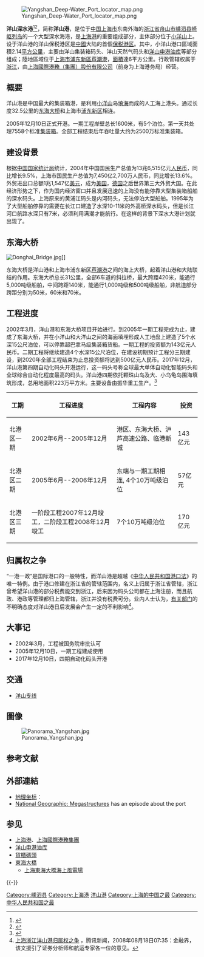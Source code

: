 {{NoteTA
|G1 = Unit
}}
{{Infobox Port
| name               = 洋山深水港
| image              = Yangshan-Port-Containers.jpg
| imagesize          = 
| caption            = 洋山港集装箱码头
<!-- Location -->
| country            = {{PRC}}
| location           = [[浙江省|浙江省]][[舟山市|舟山市]][[嵊泗县|嵊泗县]][[崎岖列岛|崎岖列岛]]
| coordinates        = 
<!-- Details -->
| opened             = 2005年12月10日
| operated           = [[上海国际港务|上海國際港務（集團）股份有限公司]]
| owner              = 
| type               = 深水海港
| sizewater          = 
| sizeland           = 
| size               = 
| berths             = 
| wharfs             = 
| piers              = 
| employees          = 
| leadershiptitle    = 
| leader             = 
| blankdetailstitle1 = 
| blankdetails1      = 
| blankdetailstitle2 = 
| blankdetails2      = 
| blankdetailstitle3 = 
| blankdetails3      = 
<!-- Statistics -->
| arrivals           = 
| cargotonnage       = 
| containervolume    = > 1,000万标准集装箱（2010年）
| cargovalue         = 
| passengertraffic   = 
| revenue            = 
| profit             = 
| blankstatstitle1   = 
| blankstats1        = 
| blankstatstitle2   = 
| blankstats2        = 
| blankstatstitle3   = 
| blankstats3        = 
| website            = 
|locode=CNYSA<ref name="unlocode">{{Cite web|title=UNLOCODE (CN) - CHINA|url=https://service.unece.org/trade/locode/cn.htm|access-date=2021-09-09|work=service.unece.org|archive-date=2021-06-09|archive-url=https://web.archive.org/web/20210609211532/https://service.unece.org/trade/locode/cn.htm|dead-url=no}}</ref>
}}
[[File:Yangshan_Deep-Water_Port_locator_map.png|thumb]]

'''洋山深水港'''<ref>{{cite web| url=http://www.yangshanterminal.com/ysportal/login.do?method=index| title=洋山深水港官网| publisher=上海洋山深水港综合信息服务网| accessdate=2013-12-01| deadurl=yes| archiveurl=https://web.archive.org/web/20131203001329/http://www.yangshanterminal.com/ysportal/login.do?method=index| archivedate=2013-12-03| df=}}</ref><ref>{{cite web | url=http://news.xinhuanet.com/mrdx/2007-09/08/content_6684907.htm | title=图文：上海洋山深水港集装箱码头 | publisher=新华每日电讯1版 | date=2007-09-08 | accessdate=2013-12-01 | archive-date=2016-07-27 | archive-url=https://web.archive.org/web/20160727075435/http://news.xinhuanet.com/mrdx/2007-09/08/content_6684907.htm | dead-url=no }}</ref>，简称'''洋山港'''，是位于[[中国|中国]][[上海市|上海市]]东南外海的[[浙江省|浙江省]][[舟山市|舟山市]][[嵊泗县|嵊泗县]][[崎岖列岛|崎岖列岛]]的一个大型深水海港，是[[上海港|上海港]]的重要组成部分，主体部分位于[[小洋山|小洋山]]上。设于洋山港的洋山保税港区是[[中國|中國]]大陆的首個[[保税港区|保税港区]]。其中，小洋山港口區域面積2.14[[平方公里|平方公里]]，主要由洋山集装箱码头、洋山天然气码头和[[洋山申港油库|洋山申港油库]]等部分组成；陸地區域位于[[上海市|上海市]][[浦东新區|浦东新區]][[芦潮港|芦潮港]]，[[面積|面積]]達6平方公里。行政管辖权属于[[浙江|浙江]]，由[[上海国际港务|上海國際港務（集團）股份有限公司]]（前身为上海港务局）经营。

== 概要 ==
洋山港是中国最大的集装箱港，是利用[[小洋山|小洋山]]岛[[填海|填海]]而成的人工海上港头。通过长度32.5公里的[[东海大桥|东海大桥]]和上海市[[浦东新区|浦东新区]]相连。

2005年12月10日正式开港。一期工程岸壁总长1600米，有5个泊位。第一天共处理7558个标准[[集装箱|集装箱]]。全部工程结束后年吞吐量大约为2500万标准集装箱。

== 建设背景 ==
根据[[中国国家统计局|中国国家统计局]]统计，2004年中国国民生产总值为13兆6,515亿元[[人民币|人民币]]，同比增长9.5%，上海市国民生产总值为7,450亿2,700万人民币，同比增长13.6%。外贸进出口总额1兆1,547亿[[美元|美元]]，成为[[美国|美国]]，[[德国|德国]]之后世界第三大外贸大国。在此经济形势之下，作为国内经济窗口并且发展迅速的上海没有能停靠大型集装箱船舶的深水码头。上海原来的黄浦江码头是内河码头，无法停泊大型船舶。1995年为了大型船舶停靠的需要在长江口建造了水深10-11米的外高桥深水码头，但是长江河口航路水深只有7米，必须利用满潮才能航行。在这样的背景下深水大港计划就出现了。

== 东海大桥 ==
[[File:Donghai_Bridge.jpg|thumb]]]]
{{Main|东海大桥}}

东海大桥是洋山港和上海市浦东新区[[芦潮港|芦潮港]]之间的海上大桥，起着洋山港和大陆联结的作用。东海大桥总长31公里，全部6车道的斜拉桥，最大跨距420米，能通行5,000吨级船舶，中间跨距140米，能通行1,000吨级和500吨级船舶，非航道部分跨距分别为50米，60米和70米。

== 工程进度 ==
2002年3月，洋山港和东海大桥项目开始进行。到2005年一期工程完成为止，建成了东海大桥，并在小洋山和大洋山之间的海面填埋形成人工地盘上建造了5个水深15公尺泊位，可以停靠超巴拿马级集装箱货船。一期工程的投资额为143亿元人民币。二期工程将继续建造4个水深15公尺泊位，在建设初期预计工程分三期建设，到2020年全部工程结束为止总投资额将达到500亿元人民币。2017年12月，洋山港第四期自动化码头开港运行，这一码头号称全球最大单体自动化智能码头和全球综合自动化程度最高的码头。洋山港四期依托颗珠山岛及大、小乌龟岛围海填筑形成，总用地面积223万平方米。主要设备由振华重工生产。<ref>{{cite web |author1=人民日报 |title=这个码头看不到人——洋山港四期全球综合自动化程度最高 |url=http://www.xinhuanet.com/tech/2017-12/11/c_1122087856.htm |accessdate=2018-12-20 |archive-date=2020-10-26 |archive-url=https://web.archive.org/web/20201026223613/http://www.xinhuanet.com/tech/2017-12/11/c_1122087856.htm |dead-url=no }}</ref>
{| class="wikitable"
|-
! 工期 !! 工程进度 !! 工程内容 !!投资
|-
| 北港区一期 || 2002年6月--2005年12月||港区、东海大桥、沪芦高速公路、临港新城||143亿元
|-
| 北港区二期 || 2005年6月--2006年12月 ||东端与一期工期相连, 4个10万吨级泊位|| 57亿元
|-
| 北港区三期 || 一阶段工程2007年12月竣工，二阶段工程2008年12月竣工 ||7个10万吨级泊位|| 170亿元
|}

== 归属权之争 ==
“一港一政”是国际港口的一般特性，而洋山港是超越《[[中华人民共和国港口法|中华人民共和国港口法]]》的唯一特例。由于港口修建在浙江省的管辖范围内，名义上归属于浙江省管辖，浙江曾希望洋山港的部分税费能交到浙江，后来因为码头公司都在上海注册，而且航政、港政等管理都归上海管辖，浙江并没有税费可分。业内人士认为，[[有关部门|有关部门]]的不明确态度对洋山港日后发展会产生一定的不利影响<ref>[http://news.qq.com/a/20080818/000376.htm 上海浙江洋山港归属权之争] {{Wayback|url=http://news.qq.com/a/20080818/000376.htm |date=20181025190252 }}，腾讯新闻，2008年08月18日07:35：金融界，该文援引了证券分析师和航运专家各一位的意见。</ref>。

== 大事记 ==
* 2002年3月，工程被国务院审批认可
* 2005年12月10日，一期工程建成使用
* 2017年12月10日，四期自动化码头开港

== 交通 ==
* [[洋山专线|洋山专线]]

== 圖像 ==
[[File:Panorama_Yangshan.jpg|center]]

== 参考文献 ==
{{Reflist|30em}}

== 外部連結 ==
* [[地理坐标|地理坐标]]：{{coord|30|35|00|N|122|04|00|E|region:CN-31_type:waterbody|display=inline,title}}
* [http://natgeotv.com/uk/megastructures/about National Geographic: Megastructures] {{Wayback|url=http://natgeotv.com/uk/megastructures/about |date=20170920175437 }} has an episode about the port

== 参见 ==
{{Portal|中华人民共和国|上海|浙江}}
* [[上海港|上海港]]、[[上海國際港務集團|上海國際港務集團]]
* [[洋山申港油库|洋山申港油库]]
* [[貨櫃碼頭|貨櫃碼頭]]
* [[東海大橋|東海大橋]]
** [[上海東海大橋海上風電場|上海東海大橋海上風電場]]

{{-}}
{{中华人民共和国港口}}
{{洋山深水港}}
{{陈良宇}}

[[Category:嵊泗县|Category:嵊泗县]]
[[Category:上海港|Category:上海港]]
[[Category:洋山港|]]
[[Category:上海的中国之最|Category:上海的中国之最]]
[[Category:中华人民共和国之最|Category:中华人民共和国之最]]